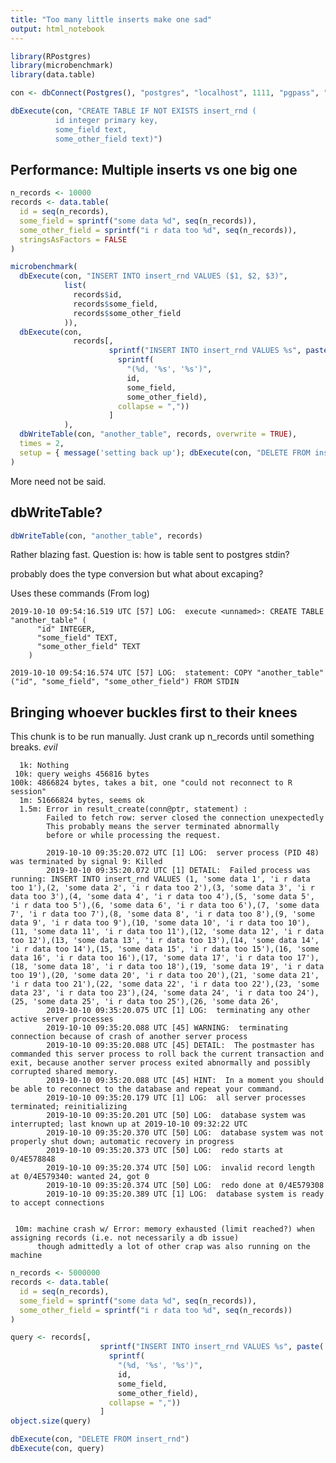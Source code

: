```yaml
---
title: "Too many little inserts make one sad"
output: html_notebook
---
```


```r
library(RPostgres)
library(microbenchmark)
library(data.table)

con <- dbConnect(Postgres(), "postgres", "localhost", 1111, "pgpass", "postgres")

dbExecute(con, "CREATE TABLE IF NOT EXISTS insert_rnd (
          id integer primary key,
          some_field text,
          some_other_field text)")
```
## Performance: Multiple inserts vs one big one

```r
n_records <- 10000
records <- data.table(
  id = seq(n_records),
  some_field = sprintf("some data %d", seq(n_records)),
  some_other_field = sprintf("i r data too %d", seq(n_records)),
  stringsAsFactors = FALSE
)
```

```r
microbenchmark(
  dbExecute(con, "INSERT INTO insert_rnd VALUES ($1, $2, $3)",
            list(
              records$id,
              records$some_field,
              records$some_other_field
            )),
  dbExecute(con,
              records[,
                      sprintf("INSERT INTO insert_rnd VALUES %s", paste(
                        sprintf(
                          "(%d, '%s', '%s')",
                          id,
                          some_field,
                          some_other_field),
                        collapse = ","))
                      ]
            ),
  dbWriteTable(con, "another_table", records, overwrite = TRUE),
  times = 2,
  setup = { message('setting back up'); dbExecute(con, "DELETE FROM insert_rnd"); message('let the test commence!'); }
)
```

More need not be said.

## dbWriteTable?

```r
dbWriteTable(con, "another_table", records)
```

Rather blazing fast.
Question is: how is table sent to postgres stdin?

probably does the type conversion but what about excaping?

Uses these commands (From log)
```
2019-10-10 09:54:16.519 UTC [57] LOG:  execute <unnamed>: CREATE TABLE "another_table" (
	  "id" INTEGER,
	  "some_field" TEXT,
	  "some_other_field" TEXT
	)
	
2019-10-10 09:54:16.574 UTC [57] LOG:  statement: COPY "another_table" ("id", "some_field", "some_other_field") FROM STDIN
```

## Bringing whoever buckles first to their knees

This chunk is to be run manually. Just crank up n_records until something breaks. *evil*

```
  1k: Nothing
 10k: query weighs 456816 bytes
100k: 4866824 bytes, takes a bit, one "could not reconnect to R session"
  1m: 51666824 bytes, seems ok
  1.5m: Error in result_create(conn@ptr, statement) : 
        Failed to fetch row: server closed the connection unexpectedly
      	This probably means the server terminated abnormally
      	before or while processing the request.
      	
        2019-10-10 09:35:20.072 UTC [1] LOG:  server process (PID 48) was terminated by signal 9: Killed
        2019-10-10 09:35:20.072 UTC [1] DETAIL:  Failed process was running: INSERT INTO insert_rnd VALUES (1, 'some data 1', 'i r data too 1'),(2, 'some data 2', 'i r data too 2'),(3, 'some data 3', 'i r data too 3'),(4, 'some data 4', 'i r data too 4'),(5, 'some data 5', 'i r data too 5'),(6, 'some data 6', 'i r data too 6'),(7, 'some data 7', 'i r data too 7'),(8, 'some data 8', 'i r data too 8'),(9, 'some data 9', 'i r data too 9'),(10, 'some data 10', 'i r data too 10'),(11, 'some data 11', 'i r data too 11'),(12, 'some data 12', 'i r data too 12'),(13, 'some data 13', 'i r data too 13'),(14, 'some data 14', 'i r data too 14'),(15, 'some data 15', 'i r data too 15'),(16, 'some data 16', 'i r data too 16'),(17, 'some data 17', 'i r data too 17'),(18, 'some data 18', 'i r data too 18'),(19, 'some data 19', 'i r data too 19'),(20, 'some data 20', 'i r data too 20'),(21, 'some data 21', 'i r data too 21'),(22, 'some data 22', 'i r data too 22'),(23, 'some data 23', 'i r data too 23'),(24, 'some data 24', 'i r data too 24'),(25, 'some data 25', 'i r data too 25'),(26, 'some data 26',
        2019-10-10 09:35:20.075 UTC [1] LOG:  terminating any other active server processes
        2019-10-10 09:35:20.088 UTC [45] WARNING:  terminating connection because of crash of another server process
        2019-10-10 09:35:20.088 UTC [45] DETAIL:  The postmaster has commanded this server process to roll back the current transaction and exit, because another server process exited abnormally and possibly corrupted shared memory.
        2019-10-10 09:35:20.088 UTC [45] HINT:  In a moment you should be able to reconnect to the database and repeat your command.
        2019-10-10 09:35:20.179 UTC [1] LOG:  all server processes terminated; reinitializing
        2019-10-10 09:35:20.201 UTC [50] LOG:  database system was interrupted; last known up at 2019-10-10 09:32:22 UTC
        2019-10-10 09:35:20.370 UTC [50] LOG:  database system was not properly shut down; automatic recovery in progress
        2019-10-10 09:35:20.373 UTC [50] LOG:  redo starts at 0/4E578848
        2019-10-10 09:35:20.374 UTC [50] LOG:  invalid record length at 0/4E579340: wanted 24, got 0
        2019-10-10 09:35:20.374 UTC [50] LOG:  redo done at 0/4E579308
        2019-10-10 09:35:20.389 UTC [1] LOG:  database system is ready to accept connections
  
  
 10m: machine crash w/ Error: memory exhausted (limit reached?) when assigning records (i.e. not necessarily a db issue)
      though admittedly a lot of other crap was also running on the machine
```
```r
n_records <- 5000000
records <- data.table(
  id = seq(n_records),
  some_field = sprintf("some data %d", seq(n_records)),
  some_other_field = sprintf("i r data too %d", seq(n_records))
)

query <- records[,
                    sprintf("INSERT INTO insert_rnd VALUES %s", paste(
                      sprintf(
                        "(%d, '%s', '%s')",
                        id,
                        some_field,
                        some_other_field),
                      collapse = ","))
                    ]
object.size(query)

dbExecute(con, "DELETE FROM insert_rnd")
dbExecute(con, query)
```
